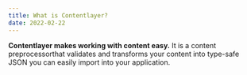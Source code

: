 ```yaml
---
title: What is Contentlayer?
date: 2022-02-22
---
```


**Contentlayer makes working with content easy.**
It is a content preprocessorthat validates and transforms your content into type-safe JSON you can easily import into your application.
